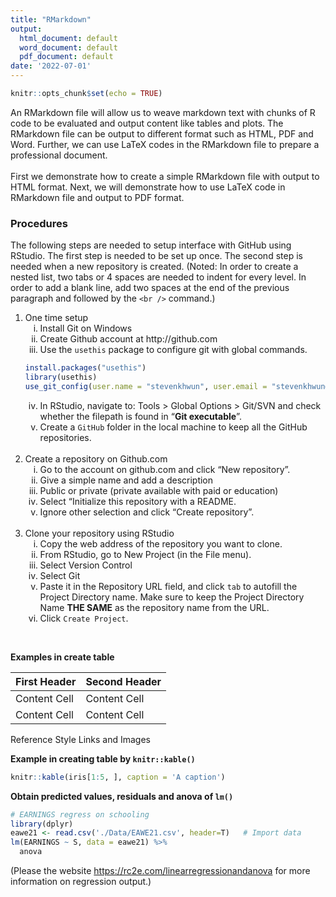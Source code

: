 ```yaml
---
title: "RMarkdown"
output:
  html_document: default
  word_document: default
  pdf_document: default
date: '2022-07-01'
---
```


```r
knitr::opts_chunk$set(echo = TRUE)
```

An RMarkdown file will allow us to weave markdown text with chunks of R code to be evaluated and output content like tables and plots. The RMarkdown file can be output to different format such as HTML, PDF and Word. Further, we can use LaTeX codes in the RMarkdown file to prepare a professional document.  
<br />
First we demonstrate how to create a simple RMarkdown file with output to HTML format. Next, we will demonstrate how to use LaTeX code in RMarkdown file and output to PDF format.



### Procedures 
The following steps are needed to setup interface with GitHub using RStudio. The first step is needed to be set up once. The second step is needed when a new repository is created. (Noted: In order to create a nested list, two tabs or 4 spaces are needed to indent for every level. In order to add a blank line, add two spaces at the end of the previous paragraph and followed by the `<br />` command.)

1. One time setup
    i.    Install Git on Windows
    ii.   Create Github account at http://github.com
    iii.  Use the `usethis` package to configure git with global commands.
    
  
    ```r
    install.packages("usethis")
    library(usethis)
    use_git_config(user.name = "stevenkhwun", user.email = "stevenkhwun@gmail.com")
    ```

    iv.   In RStudio, navigate to: Tools > Global Options > Git/SVN and check whether the filepath is found in "**Git executable**".
    v.    Create a `GitHub` folder in the local machine to keep all the GitHub repositories.  
<br />
2. Create a repository on Github.com
    i.    Go to the account on github.com and click "New repository".
    ii.   Give a simple name and add a description
    iii.  Public or private (private available with paid or education)
    iv.   Select "Initialize this repository with a README.
    v.    Ignore other selection and click "Create repository".  
<br />
3. Clone your repository using RStudio
    i.    Copy the web address of the repository you want to clone.
    ii.   From RStudio, go to New Project (in the File menu).
    iii.  Select Version Control
    iv.   Select Git
    v.    Paste it in the Repository URL field, and click `tab` to autofill the Project Directory name. Make sure to keep the Project Directory Name **THE SAME** as the repository name from the URL.
    vi.   Click `Create Project`.


<br />

**Examples in create table**

First Header  | Second Header
------------- | -------------
Content Cell  | Content Cell
Content Cell  | Content Cell
Reference Style Links and Images


**Example in creating table by `knitr::kable()`**
```r
knitr::kable(iris[1:5, ], caption = 'A caption')
```

**Obtain predicted values, residuals and anova of `lm()`**
```r
# EARNINGS regress on schooling
library(dplyr)
eawe21 <- read.csv('./Data/EAWE21.csv', header=T)   # Import data
lm(EARNINGS ~ S, data = eawe21) %>%
  anova
```
(Please the website [https://rc2e.com/linearregressionandanova][rc2e] for more information on regression output.)

[rc2e]: https://rc2e.com/linearregressionandanova